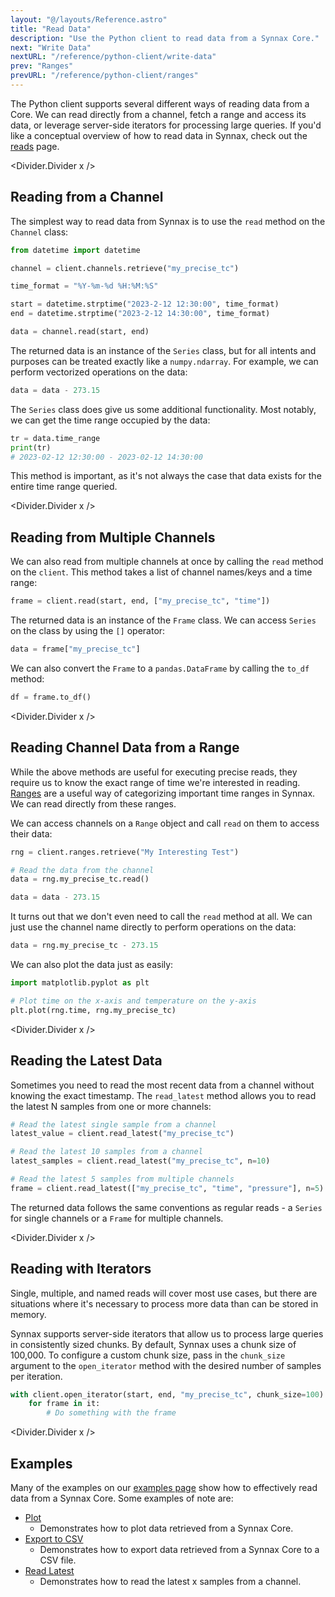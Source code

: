 ```yaml
---
layout: "@/layouts/Reference.astro"
title: "Read Data"
description: "Use the Python client to read data from a Synnax Core."
next: "Write Data"
nextURL: "/reference/python-client/write-data"
prev: "Ranges"
prevURL: "/reference/python-client/ranges"
---
```



The Python client supports several different ways of reading data from a Core. We can
read directly from a channel, fetch a range and access its data, or leverage server-side
iterators for processing large queries. If you'd like a conceptual overview of how to
read data in Synnax, check out the [reads](/reference/concepts/reads) page.

<Divider.Divider x />

## Reading from a Channel

The simplest way to read data from Synnax is to use the `read` method on the `Channel`
class:

```python
from datetime import datetime

channel = client.channels.retrieve("my_precise_tc")

time_format = "%Y-%m-%d %H:%M:%S"

start = datetime.strptime("2023-2-12 12:30:00", time_format)
end = datetime.strptime("2023-2-12 14:30:00", time_format)

data = channel.read(start, end)
```

The returned data is an instance of the `Series` class, but for all intents and purposes
can be treated exactly like a `numpy.ndarray`. For example, we can perform vectorized
operations on the data:

```python
data = data - 273.15
```

The `Series` class does give us some additional functionality. Most notably, we can get
the time range occupied by the data:

```python
tr = data.time_range
print(tr)
# 2023-02-12 12:30:00 - 2023-02-12 14:30:00
```

This method is important, as it's not always the case that data exists for the entire
time range queried.

<Divider.Divider x />

## Reading from Multiple Channels

We can also read from multiple channels at once by calling the `read` method on the
`client`. This method takes a list of channel names/keys and a time range:

```python
frame = client.read(start, end, ["my_precise_tc", "time"])
```

The returned data is an instance of the `Frame` class. We can access `Series` on the
class by using the `[]` operator:

```python
data = frame["my_precise_tc"]
```

We can also convert the `Frame` to a `pandas.DataFrame` by calling the `to_df` method:

```python
df = frame.to_df()
```

<Divider.Divider x />

## Reading Channel Data from a Range

While the above methods are useful for executing precise reads, they require us to know
the exact range of time we're interested in reading.
[Ranges](/reference/python-client/ranges) are a useful way of categorizing important
time ranges in Synnax. We can read directly from these ranges.

We can access channels on a `Range` object and call `read` on them to access their data:

```python
rng = client.ranges.retrieve("My Interesting Test")

# Read the data from the channel
data = rng.my_precise_tc.read()

data = data - 273.15
```

It turns out that we don't even need to call the `read` method at all. We can just use
the channel name directly to perform operations on the data:

```python
data = rng.my_precise_tc - 273.15
```

We can also plot the data just as easily:

```python
import matplotlib.pyplot as plt

# Plot time on the x-axis and temperature on the y-axis
plt.plot(rng.time, rng.my_precise_tc)
```

<Divider.Divider x />

## Reading the Latest Data

Sometimes you need to read the most recent data from a channel without knowing the exact
timestamp. The `read_latest` method allows you to read the latest N samples from one or
more channels:

```python
# Read the latest single sample from a channel
latest_value = client.read_latest("my_precise_tc")

# Read the latest 10 samples from a channel
latest_samples = client.read_latest("my_precise_tc", n=10)

# Read the latest 5 samples from multiple channels
frame = client.read_latest(["my_precise_tc", "time", "pressure"], n=5)
```

The returned data follows the same conventions as regular reads - a `Series` for single
channels or a `Frame` for multiple channels.

<Divider.Divider x />

## Reading with Iterators

Single, multiple, and named reads will cover most use cases, but there are situations
where it's necessary to process more data than can be stored in memory.

Synnax supports server-side iterators that allow us to process large queries in
consistently sized chunks. By default, Synnax uses a chunk size of 100,000. To configure
a custom chunk size, pass in the `chunk_size` argument to the `open_iterator` method
with the desired number of samples per iteration.

```python
with client.open_iterator(start, end, "my_precise_tc", chunk_size=100) as it:
    for frame in it:
        # Do something with the frame
```

<Divider.Divider x />

## Examples

Many of the examples on our [examples page](/reference/python-client/examples) show how
to effectively read data from a Synnax Core. Some examples of note are:

- [Plot](https://github.com/synnaxlabs/synnax/tree/main/client/py/examples/plot.py)
  - Demonstrates how to plot data retrieved from a Synnax Core.
- [Export to CSV](https://github.com/synnaxlabs/synnax/tree/main/client/py/examples/export_to_csv.py)
  - Demonstrates how to export data retrieved from a Synnax Core to a CSV file.
- [Read Latest](https://github.com/synnaxlabs/synnax/tree/main/client/py/examples/read_latest.py)
  - Demonstrates how to read the latest x samples from a channel.
